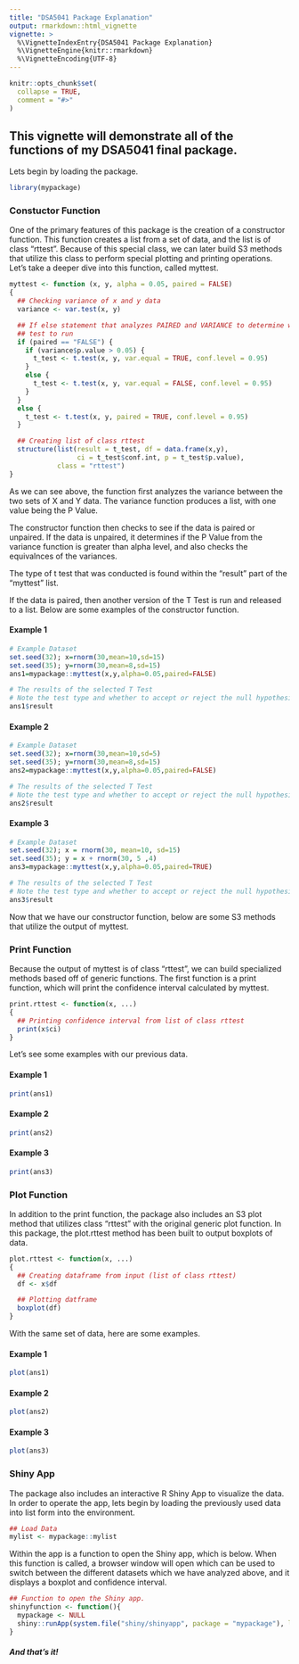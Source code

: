 ```yaml
---
title: "DSA5041 Package Explanation"
output: rmarkdown::html_vignette
vignette: >
  %\VignetteIndexEntry{DSA5041 Package Explanation}
  %\VignetteEngine{knitr::rmarkdown}
  %\VignetteEncoding{UTF-8}
---
```


```r
knitr::opts_chunk$set(
  collapse = TRUE,
  comment = "#>"
)
```

## This vignette will demonstrate all of the functions of my DSA5041 final package.
Lets begin by loading the package. 

```r
library(mypackage)
```

### Constuctor Function
One of the primary features of this package is the creation of a constructor function. This function creates a list from a set of data, and the list is of class "rttest". Because of this special class, we can later build S3 methods that utilize this class to perform special plotting and printing operations. Let's take a deeper dive into this function, called myttest.

```r
myttest <- function (x, y, alpha = 0.05, paired = FALSE)
{
  ## Checking variance of x and y data
  variance <- var.test(x, y)

  ## If else statement that analyzes PAIRED and VARIANCE to determine which
  ## test to run
  if (paired == "FALSE") {
    if (variance$p.value > 0.05) {
      t_test <- t.test(x, y, var.equal = TRUE, conf.level = 0.95)
    }
    else {
      t_test <- t.test(x, y, var.equal = FALSE, conf.level = 0.95)
    }
  }
  else {
    t_test <- t.test(x, y, paired = TRUE, conf.level = 0.95)
  }

  ## Creating list of class rttest
  structure(list(result = t_test, df = data.frame(x,y),
                 ci = t_test$conf.int, p = t_test$p.value),
            class = "rttest")
}
```

As we can see above, the function first analyzes the variance between the two sets of X and Y data. The variance function produces a list, with one value being the P Value. 

The constructor function then checks to see if the data is paired or unpaired. If the data is unpaired, it determines if the P Value from the variance function is greater than alpha level, and also checks the equivalnces of the variances.

The type of t test that was conducted is found within the "result" part of the "myttest" list. 

If the data is paired, then another version of the T Test is run and released to a list. Below are some examples of the constructor function. 

#### Example 1
```r
# Example Dataset
set.seed(32); x=rnorm(30,mean=10,sd=15)
set.seed(35); y=rnorm(30,mean=8,sd=15)
ans1=mypackage::myttest(x,y,alpha=0.05,paired=FALSE)

# The results of the selected T Test
# Note the test type and whether to accept or reject the null hypothesis
ans1$result
```

#### Example 2
```r
# Example Dataset
set.seed(32); x=rnorm(30,mean=10,sd=5)
set.seed(35); y=rnorm(30,mean=8,sd=15)
ans2=mypackage::myttest(x,y,alpha=0.05,paired=FALSE)

# The results of the selected T Test
# Note the test type and whether to accept or reject the null hypothesis
ans2$result
```

#### Example 3
```r
# Example Dataset
set.seed(32); x = rnorm(30, mean=10, sd=15)
set.seed(35); y = x + rnorm(30, 5 ,4)
ans3=mypackage::myttest(x,y,alpha=0.05,paired=TRUE)

# The results of the selected T Test
# Note the test type and whether to accept or reject the null hypothesis
ans3$result
```

Now that we have our constructor function, below are some S3 methods that utilize the output of myttest. 

### Print Function
Because the output of myttest is of class "rttest", we can build specialized methods based off of generic functions. The first function is a print function, which will print the confidence interval calculated by myttest. 

```r
print.rttest <- function(x, ...)
{
  ## Printing confidence interval from list of class rttest
  print(x$ci)
}
```

Let's see some examples with our previous data. 

#### Example 1
```r
print(ans1)
```

#### Example 2
```r
print(ans2)
```

#### Example 3
```r
print(ans3)
```

### Plot Function

In addition to the print function, the package also includes an S3 plot method that utilizes class "rttest" with the original generic plot function. In this package, the plot.rttest method has been built to output boxplots of data. 

```r
plot.rttest <- function(x, ...)
{
  ## Creating dataframe from input (list of class rttest)
  df <- x$df

  ## Plotting datframe
  boxplot(df)
}
```

With the same set of data, here are some examples. 

#### Example 1
```r
plot(ans1)
```

#### Example 2
```r
plot(ans2)
```

#### Example 3
```r
plot(ans3)
```

### Shiny App

The package also includes an interactive R Shiny App to visualize the data. In order to operate the app, lets begin by loading the previously used data into list form into the environment.

```r
## Load Data
mylist <- mypackage::mylist
```

Within the app is a function to open the Shiny app, which is below. When this function is called, a browser window will open which can be used to switch between the different datasets which we have analyzed above, and it displays a boxplot and confidence interval.

```r
## Function to open the Shiny app.
shinyfunction <- function(){
  mypackage <- NULL
  shiny::runApp(system.file("shiny/shinyapp", package = "mypackage"), launch.browser = TRUE)
}
```

##### And that's it!
